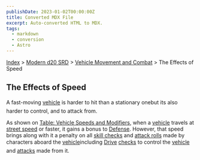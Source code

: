 ```yaml
---
publishDate: 2023-01-02T00:00:00Z
title: Converted MDX File
excerpt: Auto-converted HTML to MDX.
tags:
  - markdown
  - conversion
  - Astro
---
```






[Index](-index) > [Modern d20 SRD](modern-d20-srd-index) > [Vehicle Movement and Combat](modern-d20-srd-vehicle-movement-and-combat-index) > The Effects of Speed




## The Effects of Speed


A fast-moving [vehicle](modern-d20-srd-equipment-equipment-vehicles) is harder to hit than a stationary onebut its also harder to control, and to attack from.


As shown on [Table:
  Vehicle Speeds and Modifiers](modern-d20-srd-vehicle-movement-and-combat-vehicle-speed), when a [vehicle](modern-d20-srd-equipment-equipment-vehicles) travels at [street
  speed](modern-d20-srd-vehicle-movement-and-combat-declaring-speed) or faster, it gains a bonus to [Defense](modern-d20-srd-combat-defense). However, that speed brings along with it a penalty on all [skill
  checks](modern-d20-srd-skills-skill-basics) and [attack
  rolls](modern-d20-srd-combat-attack-roll) made by characters aboard the [vehicle](modern-d20-srd-equipment-equipment-vehicles)including [Drive](modern-d20-srd-skills-drive) [checks](modern-d20-srd-skills-skill-basics) to control the [vehicle](modern-d20-srd-equipment-equipment-vehicles) and [attacks](modern-d20-srd-combat-attack-actions) made from it.



